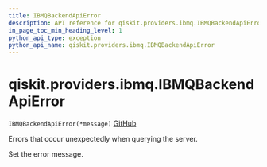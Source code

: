 ```yaml
---
title: IBMQBackendApiError
description: API reference for qiskit.providers.ibmq.IBMQBackendApiError
in_page_toc_min_heading_level: 1
python_api_type: exception
python_api_name: qiskit.providers.ibmq.IBMQBackendApiError
---
```


# qiskit.providers.ibmq.IBMQBackendApiError

<span id="qiskit.providers.ibmq.IBMQBackendApiError" />

`IBMQBackendApiError(*message)` [GitHub](https://github.com/qiskit/qiskit-ibmq-provider/tree/stable/0.16/qiskit/providers/ibmq/exceptions.py "view source code")

Errors that occur unexpectedly when querying the server.

Set the error message.

